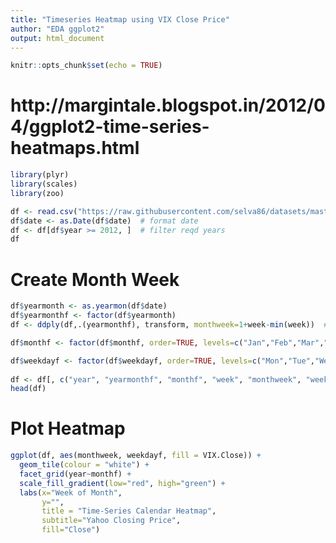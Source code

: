 ---
title: "Timeseries Heatmap using VIX Close Price"
author: "EDA ggplot2"
output: html_document
---

```{r setup, include=FALSE}
knitr::opts_chunk$set(echo = TRUE)
```

# http://margintale.blogspot.in/2012/04/ggplot2-time-series-heatmaps.html

```{r}
library(plyr)
library(scales)
library(zoo)
```

```{r}
df <- read.csv("https://raw.githubusercontent.com/selva86/datasets/master/yahoo.csv")
df$date <- as.Date(df$date)  # format date
df <- df[df$year >= 2012, ]  # filter reqd years
df
```

# Create Month Week
```{r}
df$yearmonth <- as.yearmon(df$date)
df$yearmonthf <- factor(df$yearmonth)
df <- ddply(df,.(yearmonthf), transform, monthweek=1+week-min(week))  # compute week number of month

df$monthf <- factor(df$monthf, order=TRUE, levels=c("Jan","Feb","Mar","Apr","May","Jun","Jul","Aug","Sep","Oct","Nov",'Dec'))

df$weekdayf <- factor(df$weekdayf, order=TRUE, levels=c("Mon","Tue","Wed","Thu", "Fri"))
                      
df <- df[, c("year", "yearmonthf", "monthf", "week", "monthweek", "weekdayf", "VIX.Close")]
head(df)
```

# Plot Heatmap
```{r}
ggplot(df, aes(monthweek, weekdayf, fill = VIX.Close)) + 
  geom_tile(colour = "white") + 
  facet_grid(year~monthf) + 
  scale_fill_gradient(low="red", high="green") +
  labs(x="Week of Month",
       y="",
       title = "Time-Series Calendar Heatmap", 
       subtitle="Yahoo Closing Price", 
       fill="Close")
```

